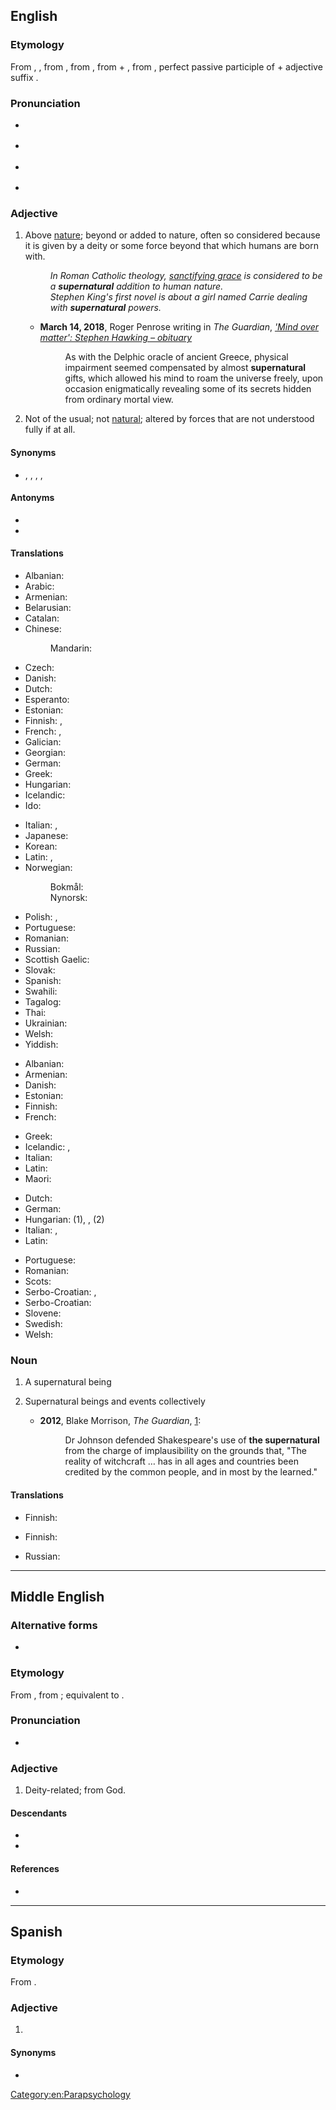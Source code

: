 ==English==
{{wikipedia}}

===Etymology===
From {{inh|en|enm|supernatural}}, {{m|enm|supernatural}}, from {{der|en|frm|supernaturel}}, from {{der|en|la|supernātūrālis}}, from {{m|la|super||above}} + {{m|la|nātūra||nature; that which we are born with}}, from {{m|la|nātus||born}}, perfect passive participle of {{m|la|nāscī||to be born}} + adjective suffix {{m|la|-ālis}}.

===Pronunciation===
* {{a|UK}} {{IPA|en|/ˌsuːpəˈnatʃɹəl/|/ˌsuːpəˈnatʃəɹəl/|/ˌsjuːpəˈnatʃəɹəl/}}
* {{a|GA}} {{IPA|en|/ˌsuːpɚˈnætʃɚəl/|/ˌsuːpɚˈnætʃɹəl/}}
* {{a|NZ}} {{IPA|en|/ˌsʉːpɘˈnɛtʃɹɯ(l)/}}
* {{audio|en|en-us-supernatural.ogg|Audio (US)}}

===Adjective===
{{en-adj}}

# Above [[nature]]; beyond or added to nature, often so considered because it is given by a deity or some force beyond that which humans are born with.
#: ''In Roman Catholic theology, [[w:sanctifying grace|sanctifying grace]] is considered to be a '''supernatural''' addition to human nature.''
#: ''Stephen King's first novel is about a girl named Carrie dealing with '''supernatural''' powers.''
#* '''March 14, 2018''', Roger Penrose writing in ''The Guardian'', ''[https://www.theguardian.com/science/2018/mar/14/stephen-hawking-obituary 'Mind over matter': Stephen Hawking – obituary]''
#*: As with the Delphic oracle of ancient Greece, physical impairment seemed compensated by almost '''supernatural''' gifts, which allowed his mind to roam the universe freely, upon occasion enigmatically revealing some of its secrets hidden from ordinary mortal view.
# Not of the usual; not [[natural]]; altered by forces that are not understood fully if at all.
#: {{ux|en|The house is haunted by '''supernatural''' forces.}}

====Synonyms====
* {{l|en|extraordinary}}, {{l|en|paranormal}}, {{l|en|preternatural}}, {{l|en|supranatural}}, {{l|en|unnatural}}

====Antonyms====
* {{l|en|ordinary}}
* {{l|en|natural}}

====Translations====
{{trans-top|above nature}}
* Albanian: {{t+|sq|mbinatyrshëm}}
* Arabic: {{t|ar|خَارِق‎}}
* Armenian: {{t+|hy|գերբնական}}
* Belarusian: {{t|be|звышнатура́льны}}
* Catalan: {{t+|ca|sobrenatural}}
* Chinese:
*: Mandarin: {{t+|cmn|超自然|tr=chāozìrán}}
* Czech: {{t|cs|nadpřirozený}}
* Danish: {{t|da|overnaturlig}}
* Dutch: {{t+|nl|bovennatuurlijk}}
* Esperanto: {{t|eo|supernatura}}
* Estonian: {{t+|et|üleloomulik}}
* Finnish: {{t+|fi|yliluonnollinen}}, {{t+|fi|jumalallinen}}
* French: {{t+|fr|surnaturel}}, {{t+|fr|surnaturelle}}
* Galician: {{t|gl|sobrenatural}}
* Georgian: {{t|ka|ზებუნებრივი}}
* German: {{t+|de|übernatürlich}}
* Greek: {{t+|el|υπερφυσικός}}
* Hungarian: {{t+|hu|természetfeletti}}
* Icelandic: {{t|is|yfirnáttúrulegur}}
* Ido: {{t+|io|supernatura}}
{{trans-mid}}
* Italian: {{t+|it|soprannaturale}}, {{t|it|sovrannaturale}}
* Japanese: {{t|ja|[[超自然]][[の]]|tr=chōshizen no|sc=Jpan}}
* Korean: {{t|ko|초자연적인}}
* Latin: {{t+|la|divinus}}, {{t|la|extranaturalis}}
* Norwegian:
*: Bokmål: {{t+|nb|overnaturlig}}
*: Nynorsk: {{t|nn|overnaturleg}}
* Polish: {{t+|pl|nadnaturalny}}, {{t+|pl|nadprzyrodzony}}
* Portuguese: {{t+|pt|sobrenatural}}
* Romanian: {{t+|ro|supranatural}}
* Russian: {{t+|ru|сверхъесте́ственный}}
* Scottish Gaelic: {{t|gd|os-nàdarrach}}
* Slovak: {{t|sk|nadprirodzený}}
* Spanish: {{t+|es|sobrenatural}}
* Swahili: {{t|sw|[[-si-]] [[a|-a]] [[dunia]] [[hii]]}} {{q|literally, "not of this world"}}
* Tagalog: {{t|tl|higlikas}}
* Thai: {{t|th|เหนือธรรมชาติ}}
* Ukrainian: {{t|uk|надприро́дний}}
* Welsh: {{t+|cy|goruwchnaturiol}}
* Yiddish: {{t|yi|איבערנאַטירלעך}}
{{trans-bottom}}

{{trans-top|not of the usual}}
* Albanian: {{t+|sq|mbinatyrshëm}}
* Armenian: {{t+|hy|գերբնական}}
* Danish: {{t|da|overnaturlig}}
* Estonian: {{t+|et|üleloomulik}}
* Finnish: {{t+|fi|yliluonnollinen}}
* French: {{t+|fr|surnaturel}}
{{trans-mid}}
* Greek: {{t+|el|υπερφυσικός|m}}
* Icelandic: {{t|is|yfirnáttúrulegur}}, {{t|is|yfirskilvitlegur}}
* Italian: {{t+|it|ultraterreno}}
* Latin: {{t+|la|divinus}}
* Maori: {{t|mi|whaiwhaiā}}
{{trans-bottom}}

{{checktrans-top}}
* Dutch: {{t+check|nl|bovennatuurlijk}}
* German: {{t+check|de|übernatürlich}}
* Hungarian: {{t+check|hu|természetfeletti}} (1), {{t+check|hu|különös}}, {{t+check|hu|rendkívüli}} (2)
* Italian: {{t+check|it|soprannaturale}}, {{t|it|sovrannaturale}}
* Latin: {{t-check|la|supernaturalis}}
{{trans-mid}}
* Portuguese: {{t+check|pt|sobrenatural}}
* Romanian: {{t+check|ro|supranatural}}
* Scots: {{t-check|sco|supernaitural}}
* Serbo-Croatian: {{t+check|sh|natprírodan}}, {{t+check|sh|nadnárāvan}}
* Serbo-Croatian: {{t-check|sh|nadprirodan}}
* Slovene: {{t+check|sl|nadnaraven}}
* Swedish: {{t+check|sv|övernaturlig}}
* Welsh: {{t+check|cy|goruwchnaturiol}}
{{trans-bottom}}

===Noun===
{{en-noun}}

# {{lb|en|countable}} A supernatural being
# {{lb|en|uncountable}} Supernatural beings and events collectively {{qualifier|when used with definite article: "the supernatural"}}
#* '''2012''', Blake Morrison, ''The Guardian'', [http://www.guardian.co.uk/books/2012/jul/20/blake-morrison-under-the-witches-spell?INTCMP=SRCH]:
#*: Dr Johnson defended Shakespeare's use of '''the supernatural''' from the charge of implausibility on the grounds that, "The reality of witchcraft … has in all ages and countries been credited by the common people, and in most by the learned."

====Translations====
{{trans-top|being}}
* Finnish: {{t|fi|[[yliluonnollinen]] [[olento]]}}
{{trans-mid}}
{{trans-bottom}}

{{trans-top|beings and events collectively}}
* Finnish: {{t+|fi|yliluonnollinen}}
{{trans-mid}}
{{trans-bottom}}

{{checktrans-top}}
* Russian: {{t+check|ru|сверхъестественное}}
{{trans-mid}}
{{trans-bottom}}

[[Category:en:Parapsychology]]

----

==Middle English==

===Alternative forms===
* {{alter|enm|supernaturel}}

===Etymology===
From {{bor|enm|frm|supernaturel}}, from {{der|enm|la|supernātūrālis}}; equivalent to {{af|enm|super-|natural}}.

===Pronunciation===
* {{IPA|enm|/ˌsiu̯pərnaːˈtiu̯ral/|/ˌsiu̯pərnaːˈtiu̯rɛl/|/ˌsiu̯pərnaˈtiu̯ral/|/ˌsiu̯pərnaˈtiu̯rɛl/}}

===Adjective===
{{enm-adj}}

# {{lb|enm|Late ME|religion}} Deity-related; from God.

====Descendants====
* {{desc|en|supernatural}}
* {{desc|sco|supernatural}}

====References====
* {{R:MED Online|entry=supernā̆tūrāl (adj.) |id=MED43788 |accessdate=2018-06-14}}

----

==Spanish==

===Etymology===
From {{der|es|la|supernātūrālis}}.

===Adjective===
{{es-adj|pl=supernaturales}}

# {{l|en|supernatural}}

====Synonyms====
* {{l|es|sobrenatural}}
